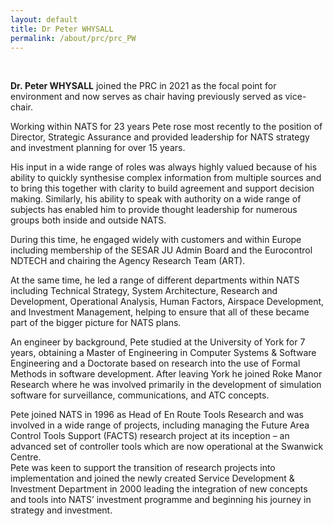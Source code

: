 ```yaml
---
layout: default
title: Dr Peter WHYSALL
permalink: /about/prc/prc_PW
---
```


<br>

**Dr. Peter WHYSALL** joined the PRC in 2021 as the focal point for environment and now serves as chair having previously served as vice-chair.

Working within NATS for 23 years Pete rose most recently to the position of Director, Strategic Assurance and provided leadership for NATS strategy and investment planning for over 15 years.  

His input in a wide range of roles was always highly valued because of his ability to quickly synthesise complex information from multiple sources and to bring this together with clarity to build agreement and support decision making.  Similarly, his ability to speak with authority on a wide range of subjects has enabled him to provide thought leadership for numerous groups both inside and outside NATS.

During this time, he engaged widely with customers and within Europe including membership of the SESAR JU Admin Board and the Eurocontrol NDTECH and chairing the Agency Research Team (ART).  

At the same time, he led a range of different departments within NATS including Technical Strategy, System Architecture, Research and Development, Operational Analysis, Human Factors, Airspace Development, and Investment Management, helping to ensure that all of these became part of the bigger picture for NATS plans.

An engineer by background, Pete studied at the University of York for 7 years, obtaining a Master of Engineering in Computer Systems & Software Engineering and a Doctorate based on research into the use of Formal Methods in software development.  After leaving York he joined Roke Manor Research where he was involved primarily in the development of simulation software for surveillance, communications, and ATC concepts.  

Pete joined NATS in 1996 as Head of En Route Tools Research and was involved in a wide range of projects, including managing the Future Area Control Tools Support (FACTS) research project at its inception – an advanced set of controller tools which are now operational at the Swanwick Centre.  
Pete was keen to support the transition of research projects into implementation and joined the newly created Service Development & Investment Department in 2000 leading the integration of new concepts and tools into NATS’ investment programme and beginning his journey in strategy and investment.
